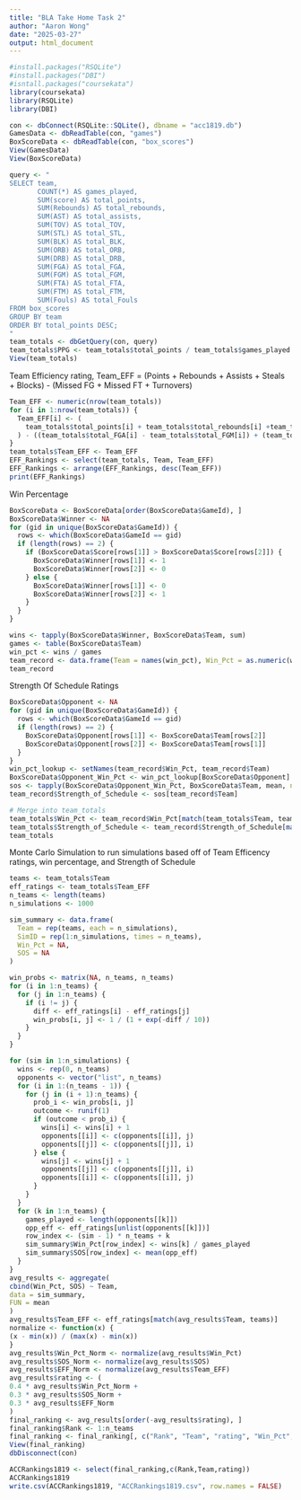 ---
title: "BLA Take Home Task 2"
author: "Aaron Wong"
date: "2025-03-27"
output: html_document
---
```{r}
#install.packages("RSQLite")
#install.packages("DBI")
#isntall.packages("coursekata")
library(coursekata)
library(RSQLite)
library(DBI)
```
```{r}
con <- dbConnect(RSQLite::SQLite(), dbname = "acc1819.db")
GamesData <- dbReadTable(con, "games")
BoxScoreData <- dbReadTable(con, "box_scores")
View(GamesData)
View(BoxScoreData)
```
```{r}
query <- "
SELECT team,
       COUNT(*) AS games_played,
       SUM(score) AS total_points,
       SUM(Rebounds) AS total_rebounds,
       SUM(AST) AS total_assists,
       SUM(TOV) AS total_TOV,
       SUM(STL) AS total_STL,
       SUM(BLK) AS total_BLK,
       SUM(ORB) AS total_ORB,
       SUM(DRB) AS total_DRB,
       SUM(FGA) AS total_FGA,
       SUM(FGM) AS total_FGM,
       SUM(FTA) AS total_FTA,
       SUM(FTM) AS total_FTM,
       SUM(Fouls) AS total_Fouls
FROM box_scores
GROUP BY team
ORDER BY total_points DESC;
"
team_totals <- dbGetQuery(con, query)
team_totals$PPG <- team_totals$total_points / team_totals$games_played
View(team_totals)
```


Team Efficiency rating, Team_EFF = (Points + Rebounds + Assists + Steals + Blocks) - (Missed FG + Missed FT + Turnovers)
```{r}
Team_EFF <- numeric(nrow(team_totals))
for (i in 1:nrow(team_totals)) {
  Team_EFF[i] <- (
    team_totals$total_points[i] + team_totals$total_rebounds[i] +team_totals$total_assists[i] + team_totals$total_STL[i] + team_totals$total_BLK[i]
  ) - ((team_totals$total_FGA[i] - team_totals$total_FGM[i]) + (team_totals$total_FTA[i] - team_totals$total_FTM[i]) + team_totals$total_TOV[i])
}
team_totals$Team_EFF <- Team_EFF
EFF_Rankings <- select(team_totals, Team, Team_EFF)
EFF_Rankings <- arrange(EFF_Rankings, desc(Team_EFF))
print(EFF_Rankings)
```
Win Percentage 
```{r}
BoxScoreData <- BoxScoreData[order(BoxScoreData$GameId), ]
BoxScoreData$Winner <- NA
for (gid in unique(BoxScoreData$GameId)) {
  rows <- which(BoxScoreData$GameId == gid)
  if (length(rows) == 2) {
    if (BoxScoreData$Score[rows[1]] > BoxScoreData$Score[rows[2]]) {
      BoxScoreData$Winner[rows[1]] <- 1
      BoxScoreData$Winner[rows[2]] <- 0
    } else {
      BoxScoreData$Winner[rows[1]] <- 0
      BoxScoreData$Winner[rows[2]] <- 1
    }
  }
}

wins <- tapply(BoxScoreData$Winner, BoxScoreData$Team, sum)
games <- table(BoxScoreData$Team)
win_pct <- wins / games
team_record <- data.frame(Team = names(win_pct), Win_Pct = as.numeric(win_pct))
team_record
```


Strength Of Schedule Ratings
```{r}
BoxScoreData$Opponent <- NA
for (gid in unique(BoxScoreData$GameId)) {
  rows <- which(BoxScoreData$GameId == gid)
  if (length(rows) == 2) {
    BoxScoreData$Opponent[rows[1]] <- BoxScoreData$Team[rows[2]]
    BoxScoreData$Opponent[rows[2]] <- BoxScoreData$Team[rows[1]]
  }
}
win_pct_lookup <- setNames(team_record$Win_Pct, team_record$Team)
BoxScoreData$Opponent_Win_Pct <- win_pct_lookup[BoxScoreData$Opponent]
sos <- tapply(BoxScoreData$Opponent_Win_Pct, BoxScoreData$Team, mean, na.rm = TRUE)
team_record$Strength_of_Schedule <- sos[team_record$Team]

# Merge into team_totals
team_totals$Win_Pct <- team_record$Win_Pct[match(team_totals$Team, team_record$Team)]
team_totals$Strength_of_Schedule <- team_record$Strength_of_Schedule[match(team_totals$Team, team_record$Team)]
team_totals
```
Monte Carlo Simulation to run simulations based off of Team Efficency ratings, win percentage, and Strength of Schedule 
```{r}
teams <- team_totals$Team
eff_ratings <- team_totals$Team_EFF
n_teams <- length(teams)
n_simulations <- 1000

sim_summary <- data.frame(
  Team = rep(teams, each = n_simulations),
  SimID = rep(1:n_simulations, times = n_teams),
  Win_Pct = NA,
  SOS = NA
)

win_probs <- matrix(NA, n_teams, n_teams)
for (i in 1:n_teams) {
  for (j in 1:n_teams) {
    if (i != j) {
      diff <- eff_ratings[i] - eff_ratings[j]
      win_probs[i, j] <- 1 / (1 + exp(-diff / 10))
    }
  }
}

for (sim in 1:n_simulations) {
  wins <- rep(0, n_teams)
  opponents <- vector("list", n_teams)
  for (i in 1:(n_teams - 1)) {
    for (j in (i + 1):n_teams) {
      prob_i <- win_probs[i, j]
      outcome <- runif(1)
      if (outcome < prob_i) {
        wins[i] <- wins[i] + 1
        opponents[[i]] <- c(opponents[[i]], j)
        opponents[[j]] <- c(opponents[[j]], i)
      } else {
        wins[j] <- wins[j] + 1
        opponents[[j]] <- c(opponents[[j]], i)
        opponents[[i]] <- c(opponents[[i]], j)
      }
    }
  }
  for (k in 1:n_teams) {
    games_played <- length(opponents[[k]])
    opp_eff <- eff_ratings[unlist(opponents[[k]])]
    row_index <- (sim - 1) * n_teams + k
    sim_summary$Win_Pct[row_index] <- wins[k] / games_played
    sim_summary$SOS[row_index] <- mean(opp_eff)
  }
}
avg_results <- aggregate(
cbind(Win_Pct, SOS) ~ Team,
data = sim_summary,
FUN = mean
)
avg_results$Team_EFF <- eff_ratings[match(avg_results$Team, teams)]
normalize <- function(x) {
(x - min(x)) / (max(x) - min(x))
}
avg_results$Win_Pct_Norm <- normalize(avg_results$Win_Pct)
avg_results$SOS_Norm <- normalize(avg_results$SOS)
avg_results$EFF_Norm <- normalize(avg_results$Team_EFF)
avg_results$rating <- (
0.4 * avg_results$Win_Pct_Norm +
0.3 * avg_results$SOS_Norm +
0.3 * avg_results$EFF_Norm
)
final_ranking <- avg_results[order(-avg_results$rating), ]
final_ranking$Rank <- 1:n_teams
final_ranking <- final_ranking[, c("Rank", "Team", "rating", "Win_Pct", "SOS", "Team_EFF")]
View(final_ranking)
dbDisconnect(con)
```
```{r}
ACCRankings1819 <- select(final_ranking,c(Rank,Team,rating))
ACCRankings1819
write.csv(ACCRankings1819, "ACCRankings1819.csv", row.names = FALSE)
```